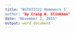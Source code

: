 ```yaml
---
title: "BSTAT3322 Homework 5`
author: "by Craig W. Slinkman"
date: "November 2, 2015"
output: word_document
---
```

